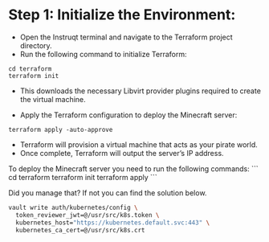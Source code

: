 # Step 1: Initialize the Environment:
 * Open the Instruqt terminal and navigate to the Terraform project directory.
 * Run the following command to initialize Terraform:

 ```
cd terraform
terraform init
```
* This downloads the necessary Libvirt provider plugins required to create the virtual machine.

* Apply the Terraform configuration to deploy the Minecraft server:

```
terraform apply -auto-approve
```
* Terraform will provision a virtual machine that acts as your pirate world.
* Once complete, Terraform will output the server’s IP address.

<Task id="apply_terraform_configuration">
To deploy the Minecraft server you need to run the following commands:
```
cd terraform
terraform init
terraform apply
```
</Task>



Did you manage that? If not you can find the solution below.

<Solution title="Solution: configure kubernetes auth">

```bash
vault write auth/kubernetes/config \
  token_reviewer_jwt=@/usr/src/k8s.token \
  kubernetes_host="https://kubernetes.default.svc:443" \
  kubernetes_ca_cert=@/usr/src/k8s.crt
```

</Solution>